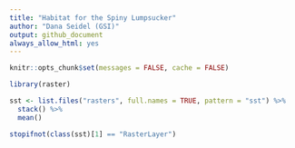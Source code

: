 ```yaml
---
title: "Habitat for the Spiny Lumpsucker"
author: "Dana Seidel (GSI)"
output: github_document
always_allow_html: yes
---
```


```r
knitr::opts_chunk$set(messages = FALSE, cache = FALSE)
```

```r
library(raster)
```

```r
sst <- list.files("rasters", full.names = TRUE, pattern = "sst") %>%
  stack() %>%
  mean()


```

```r
stopifnot(class(sst)[1] == "RasterLayer")
```
